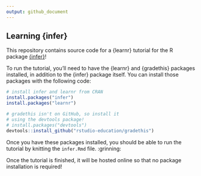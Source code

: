 ```yaml
---
output: github_document
---
```


## Learning {infer}

This repository contains source code for a {learnr} tutorial for the R package [{infer}](https://github.com/tidymodels/infer)!

To run the tutorial, you'll need to have the {learnr} and {gradethis} packages installed, in addition to the {infer} package itself. You can install those packages with the following code:

```r
# install infer and learnr from CRAN
install.packages("infer")
install.packages("learnr")

# gradethis isn't on GitHub, so install it
# using the devtools package!
# install.packages("devtools")
devtools::install_github("rstudio-education/gradethis")
```

Once you have these packages installed, you should be able to run the tutorial by knitting the `infer.Rmd` file. :grinning:

Once the tutorial is finished, it will be hosted online so that no package installation is required!
